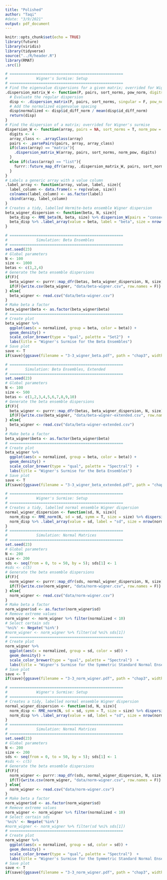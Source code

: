 ```yaml
---
title: "Polished"
author: "Taqi"
#date: "3/9/2021"
output: pdf_document
---
```


```r
knitr::opts_chunk$set(echo = TRUE)
library(future)
library(viridis)
library(tidyverse)
source("../R/header.R")
library(RMAT)
.src(1)
```

```r
# ===================================================
#             Wigner's Surmise: Setup
# ===================================================
# Find the eigenvalue dispersions for a given matrix; overrided for Wigner's surmise
.dispersion_matrix_W <- function(P, pairs, sort_norms, pow_norm, digits = 4){
  # Evaluate the regular dispersion
  disp <- .dispersion_matrix(P, pairs, sort_norms, singular = F, pow_norm = 1, digits = 4)
  # Add the normalized eigenvalue spacing
  disp$normalized <- disp$id_diff_norm / mean(disp$id_diff_norm)
  return(disp)
}
# Find the dispersion of a matrix; overrided for Wigner's surmise
dispersion_W <- function(array, pairs = NA, sort_norms = T, norm_pow = 1){
  digits <- 4
  array_class <- .arrayClass(array)
  pairs <- .parsePairs(pairs, array, array_class) 
  if(class(array) == "matrix"){
    .dispersion_matrix_W(array, pairs, sort_norms, norm_pow, digits)
  }
  else if(class(array) == "list"){
    furrr::future_map_dfr(array, .dispersion_matrix_W, pairs, sort_norms, norm_pow, digits)
  }
}
# Labels a generic array with a value column
.label_array <- function(array, value, label, size){
  label_column <- data.frame(x = rep(value, size))
  colnames(label_column) <- as.factor(label)
  cbind(array, label_column)
}
# Creates a tidy, labelled Hermite-beta ensemble Wigner dispersion
beta_wigner_dispersion <- function(beta, N, size){
  beta_disp <- RME_beta(N, beta, size) %>% dispersion_W(pairs = "consecutive", sort_norms = F)
  beta_disp %>% .label_array(value = beta, label = "beta", size = nrow(beta_disp))
}
```

```r
# ===================================================
#             Simulation: Beta Ensembles
# ===================================================
set.seed(23)
# Global parameters
N <- 100
size <- 1000
betas <- c(1,2,4)
# Generate the beta ensemble dispersions
if(F){
  beta_wigner <- purrr::map_dfr(betas, beta_wigner_dispersion, N, size)
  if(F){write.csv(beta_wigner, "data/beta-wigner.csv", row.names = F)}
} else{
  beta_wigner <- read.csv("data/beta-wigner.csv")
}
# Make beta a factor
beta_wigner$beta <- as.factor(beta_wigner$beta)
# ===================================================
# Create plot
beta_wigner %>% 
  ggplot(aes(x = normalized, group = beta, color = beta)) + 
  geom_density() +
  scale_color_brewer(type = "qual", palette = "Set2")  +
  labs(title = "Wigner's Surmise for the Beta Ensembles")
# Save plot
save <- T
if(save){ggsave(filename = "3-3_wigner_beta.pdf", path = "chap3", width = 10.5, height = 7)}
```

```r
# ===================================================
#        Simulation: Beta Ensembles, Extended
# ===================================================
set.seed(23)
# Global parameters
N <- 100
size <- 500
betas <- c(1,2,3,4,5,6,7,8,9,10)
# Generate the beta ensemble dispersions
if(F){
  beta_wigner <- purrr::map_dfr(betas, beta_wigner_dispersion, N, size)
  if(F){write.csv(beta_wigner, "data/beta-wigner-extended.csv", row.names = F)}
} else{
  beta_wigner <- read.csv("data/beta-wigner-extended.csv")
}
# Make beta a factor
beta_wigner$beta <- as.factor(beta_wigner$beta)
# ===================================================
# Create plot
beta_wigner %>% 
  ggplot(aes(x = normalized, group = beta, color = beta)) + 
  geom_density() +
  scale_color_brewer(type = "qual", palette = "Spectral")  +
  labs(title = "Wigner's Surmise for the Beta Ensembles")
# Save plot
save <- T
if(save){ggsave(filename = "3-3_wigner_beta_extended.pdf", path = "chap3", width = 10.5, height = 7)}
```


```r
# ===================================================
#             Wigner's Surmise: Setup
# ===================================================
# Creates a tidy, labelled normal ensemble Wigner dispersion
normal_wigner_dispersion <- function(sd, N, size){
  norm_disp <- RME_norm(N, sd = sd, symm = T, size = size) %>% dispersion_W(pairs = "consecutive", sort_norms = F)
  norm_disp %>% .label_array(value = sd, label = "sd", size = nrow(norm_disp))
}
# ===================================================
#             Simulation: Normal Matrices
# ===================================================
set.seed(23)
# Global parameters
N <- 200
size <- 200
sds <- seq(from = 0, to = 50, by = 5); sds[1] <- 1
#sds <- c(5)
# Generate the beta ensemble dispersions
if(F){
  norm_wigner <- purrr::map_dfr(sds, normal_wigner_dispersion, N, size)
  if(T){write.csv(norm_wigner, "data/norm-wigner.csv", row.names = F)}
} else{
  norm_wigner <- read.csv("data/norm-wigner.csv")
}
# Make beta a factor
norm_wigner$sd <- as.factor(norm_wigner$sd)
# Remove extreme values
norm_wigner <- norm_wigner %>% filter(normalized < 10)
# Select certain sds
'%ni%' <- Negate('%in%')
#norm_wigner <- norm_wigner %>% filter(sd %ni% sds[1])
# ===================================================
# Create plot
norm_wigner %>% 
  ggplot(aes(x = normalized, group = sd, color = sd)) + 
  geom_density() +
  scale_color_brewer(type = "qual", palette = "Spectral")  +
  labs(title = "Wigner's Surmise for the Symmetric Standard Normal Ensembles")
# Save plot
save <- T
if(save){ggsave(filename = "3-3_norm_wigner.pdf", path = "chap3", width = 10.5, height = 7)}
```

```r
# ===================================================
#             Wigner's Surmise: Setup
# ===================================================
# Creates a tidy, labelled normal ensemble Wigner dispersion
normal_wigner_dispersion <- function(sd, N, size){
  norm_disp <- RME_norm(N, sd = sd, symm = T, size = size) %>% dispersion_W(pairs = "consecutive", sort_norms = F)
  norm_disp %>% .label_array(value = sd, label = "sd", size = nrow(norm_disp))
}
# ===================================================
#             Simulation: Normal Matrices
# ===================================================
set.seed(23)
# Global parameters
N <- 200
size <- 200
sds <- seq(from = 0, to = 50, by = 5); sds[1] <- 1
#sds <- c(5)
# Generate the beta ensemble dispersions
if(F){
  norm_wigner <- purrr::map_dfr(sds, normal_wigner_dispersion, N, size)
  if(T){write.csv(norm_wigner, "data/norm-wigner.csv", row.names = F)}
} else{
  norm_wigner <- read.csv("data/norm-wigner.csv")
}
# Make beta a factor
norm_wigner$sd <- as.factor(norm_wigner$sd)
# Remove extreme values
norm_wigner <- norm_wigner %>% filter(normalized < 10)
# Select certain sds
'%ni%' <- Negate('%in%')
#norm_wigner <- norm_wigner %>% filter(sd %ni% sds[1])
# ===================================================
# Create plot
norm_wigner %>% 
  ggplot(aes(x = normalized, group = sd, color = sd)) + 
  geom_density() +
  scale_color_brewer(type = "qual", palette = "Spectral")  +
  labs(title = "Wigner's Surmise for the Symmetric Standard Normal Ensembles")
# Save plot
save <- T
if(save){ggsave(filename = "3-3_norm_wigner.pdf", path = "chap3", width = 10.5, height = 7)}
```

